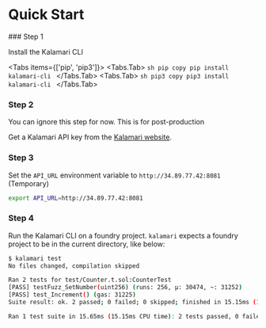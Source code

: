 

# Quick Start

<Steps>
### Step 1

Install the Kalamari CLI

<Tabs items={['pip', 'pip3']}>
    <Tabs.Tab>
        ```sh pip copy
        pip install kalamari-cli
        ```
    </Tabs.Tab>
    <Tabs.Tab>
        ```sh pip3 copy
        pip3 install kalamari-cli
        ```
    </Tabs.Tab>
</Tabs>

### Step 2

<Callout type="warning" emoji="⚠️">
  You can ignore this step for now. This is for post-production
</Callout>

Get a Kalamari API key from the [Kalamari website](https://kalamari.com).

### Step 3

Set the `API_URL` environment variable to `http://34.89.77.42:8081` (Temporary)

```sh test copy
export API_URL=http://34.89.77.42:8081
```

### Step 4

Run the Kalamari CLI on a foundry project. `kalamari` expects a foundry project to be in the current directory, like below:

<FileTree>
  <FileTree.Folder name="example_foundry_project" defaultOpen>
    <FileTree.File name="foundry.toml" />
    <FileTree.Folder name="lib">
      <FileTree.File name="forge-std" />
    </FileTree.Folder>
    <FileTree.File name="README.md" />
    <FileTree.Folder name="script">
      <FileTree.File name="Counter.s.sol" />
    </FileTree.Folder>
    <FileTree.Folder name="src">
      <FileTree.File name="Counter.sol" />
    </FileTree.Folder>
    <FileTree.Folder name="test">
      <FileTree.File name="Counter.t.sol" />
    </FileTree.Folder>
  </FileTree.Folder>
</FileTree>


```sh test copy
$ kalamari test
No files changed, compilation skipped

Ran 2 tests for test/Counter.t.sol:CounterTest
[PASS] testFuzz_SetNumber(uint256) (runs: 256, μ: 30474, ~: 31252)
[PASS] test_Increment() (gas: 31225)
Suite result: ok. 2 passed; 0 failed; 0 skipped; finished in 15.15ms (14.74ms CPU time)

Ran 1 test suite in 15.65ms (15.15ms CPU time): 2 tests passed, 0 failed, 0 skipped (2 total tests)

```

</Steps>

